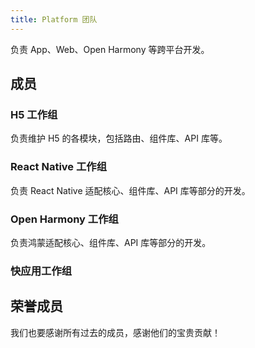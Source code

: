 ```yaml
---
title: Platform 团队
---
```



负责 App、Web、Open Harmony 等跨平台开发。

## 成员

<ListPage type="team" team="938a3f82-1e7e-4993-8d16-3ee2022706d1" full />

### H5 工作组

负责维护 H5 的各模块，包括路由、组件库、API 库等。

### React Native 工作组

负责 React Native 适配核心、组件库、API 库等部分的开发。

### Open Harmony 工作组

负责鸿蒙适配核心、组件库、API 库等部分的开发。

### 快应用工作组

## 荣誉成员

我们也要感谢所有过去的成员，感谢他们的宝贵贡献！

<ListPage type="team" team="938a3f82-1e7e-4993-8d16-3ee2022706d1" alumni full />
